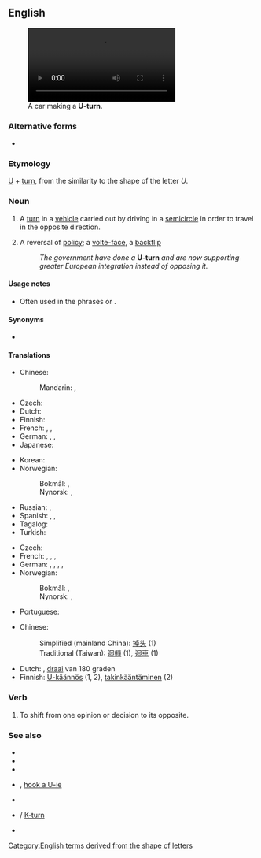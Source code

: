 {{also|u-turn}}
==English==
[[Image:Bochum - Alleestraße - Westpark - Jahrhunderthalle (oT) 01 ies.ogv|thumb|300px|A car making a '''U-turn'''.]]

===Alternative forms===
* {{l|en|u-turn}}

===Etymology===
[[U]] + [[turn]], from the similarity to the shape of the letter ''U''.

===Noun===
{{en-noun}}

# {{lb|en|literally}} A [[turn]] in a [[vehicle]] carried out by driving in a [[semicircle]] in order to travel in the opposite direction.
# {{lb|en|figuratively}} A reversal of [[policy]]; a [[volte-face]], a [[backflip]]
#: ''The government have done a'' '''U-turn''' ''and are now supporting greater European integration instead of opposing it.''

====Usage notes====
* Often used in the phrases {{m|en||do a U-turn}} or {{m|en||make a U-turn}}.

====Synonyms====
* {{l|en|uey}} {{q|colloquial}}

====Translations====
{{trans-top|semi-circular turn}}
* Chinese:
*: Mandarin: {{t+|cmn|轉頭|sc=Hani}}, {{t+|cmn|转头|tr=zhuàntoú|sc=Hani}}
* Czech: {{t|cs|obrat o 180 stupňů|m}}
* Dutch: {{t+|nl|U-bocht|m|f}}
* Finnish: {{t+|fi|U-käännös}}
* French: {{t+|fr|demi-tour|m}}, {{t+|fr|volte-face|f}}, {{t+|fr|retournement|m}}
* German: {{t|de|Fahrtrichtungswechsel|m}} {{qualifier|officialese}}, {{t+|de|Kehrtwende|f}}, {{t+|de|Wenden|n}}
* Japanese: {{t|ja|Uターン|tr=yūtān|alt=Ｕターン|sc=Jpan}}
{{trans-mid}}
* Korean: {{t|ko|유턴|sc=Kore}}
* Norwegian:
*: Bokmål: {{t|nb|U-sving|m}}, {{t|nb|u-sving|m}}
*: Nynorsk: {{t|nn|U-sving|m}}, {{t|nn|u-sving|m}}
* Russian: {{t+|ru|разворо́т|m}}, {{t|ru|поворо́т круго́м|m}}
* Spanish: {{t|es|cambio de sentido|m}}, {{t|es|vuelta en u|f}}, {{t|es|viraje en u|m}}
* Tagalog: {{t|tl|likong pabalik}}
* Turkish: {{t|tr|U-dönüşü}}
{{trans-bottom}}

{{trans-top|reversal of policy}}
* Czech: {{t|cs|obrat o 180 stupňů|m}}
* French: {{t+|fr|demi-tour|m}}, {{t+|fr|marche arrière|f}}, {{t+|fr|revirement|m}}, {{t+|fr|volte-face|f}}
* German: {{t+|de|Kehrtwende|f}}, {{t|de|Hundertachtziggradwende|f}}, {{t|de|180-Grad-Wende|f}}, {{t|de|Hundertachtziggraddrehung|f}}, {{t|de|180-Grad-Drehung|f}}
* Norwegian:
*: Bokmål: {{t|nb|U-sving|m}}, {{t|nb|u-sving|m}}
*: Nynorsk: {{t|nn|U-sving|m}}, {{t|nn|u-sving|m}}
{{trans-mid}}
* Portuguese: {{t|pt|reviravolta|f}}
{{trans-bottom}}

{{checktrans-top}}
* Chinese:
*: Simplified (mainland China): [[掉头]] (1)
*: Traditional (Taiwan): [[迴轉]] (1), [[迴車]] (1)
{{trans-mid}}
* Dutch: {{t|nl|rechtsomkeert}}, [[draai]] van 180 graden
* Finnish: [[U-käännös]] (1, 2), [[takinkääntäminen]] (2)
{{trans-bottom}}

===Verb===
{{en-verb|head=[[U]]-[[turn]]|U-turns|U-turning|U-turned}}

# {{lb|en|intransitive}} To shift from one opinion or decision to its opposite.

===See also===
* {{l|en|flip a bitch}}
* {{l|en|hang a Louie}}
* {{l|en|hang a Ralph}}
* {{l|en|hook a uey}}, [[hook a U-ie]]
* {{l|en|moonshiner's turn}}
* {{l|en|three-point turn}} / [[K-turn]]
* {{l|en|Y-turn}}

[[Category:English terms derived from the shape of letters]]